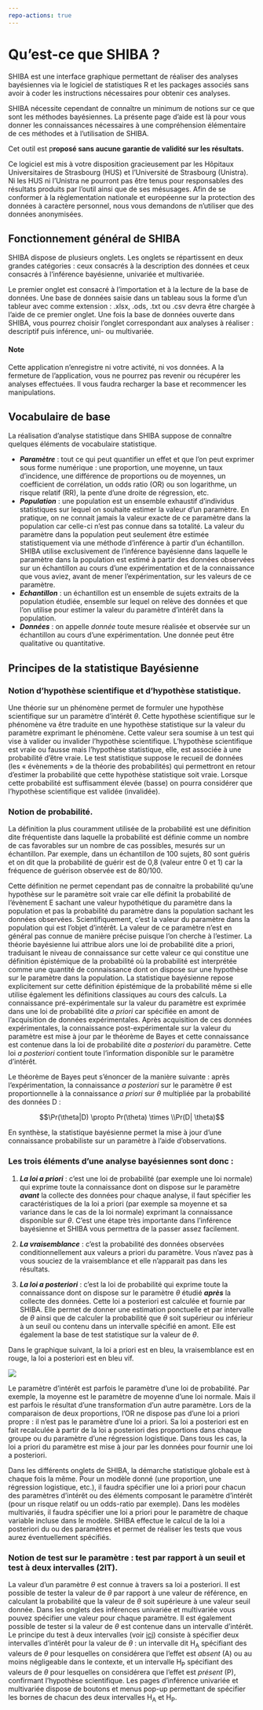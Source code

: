 ```yaml
---
repo-actions: true
---
```


# Qu'est-ce que SHIBA ?


SHIBA est une interface graphique permettant de réaliser des analyses bayésiennes via le logiciel de statistiques R et les packages associés sans avoir à coder les instructions nécessaires pour obtenir ces analyses.

SHIBA nécessite cependant de connaître un minimum de notions sur ce que sont les méthodes bayésiennes. La présente page d'aide est là pour vous donner les connaissances nécessaires à une compréhension élémentaire de ces méthodes et à l'utilisation de SHIBA.

Cet outil est p**roposé sans aucune garantie de validité sur les résultats.**

Ce logiciel est mis à votre disposition gracieusement par les Hôpitaux Universitaires de Strasbourg (HUS) et l'Université de Strasbourg (Unistra). Ni les HUS ni l'Unistra ne pourront pas être tenus pour responsables des résultats produits par l'outil ainsi que de ses mésusages. Afin de se conformer à la règlementation nationale et européenne sur la protection des données à caractère personnel, nous vous demandons de n'utiliser que des données anonymisées.

## Fonctionnement général de SHIBA

SHIBA dispose de plusieurs onglets. Les onglets se répartissent en deux grandes catégories : ceux consacrés à la description des données et ceux consacrés à l'inférence bayésienne, univariée et multivariée.

Le premier onglet est consacré à l'importation et à la lecture de la base de données. Une base de données saisie dans un tableau sous la forme d'un tableur avec comme extension : .xlsx, .ods, .txt ou .csv devra être chargée à l'aide de ce premier onglet. Une fois la base de données ouverte dans SHIBA, vous pourrez choisir l'onglet correspondant aux analyses à réaliser : descriptif puis inférence, uni- ou multivariée.



#### Note {-}

Cette application n'enregistre ni votre activité, ni vos données. A la fermeture de l'application, vous ne pourrez pas revenir ou récupérer les analyses effectuées. Il vous faudra recharger la base et recommencer les manipulations.

## Vocabulaire de base

La réalisation d'analyse statistique dans SHIBA suppose de connaître quelques éléments de vocabulaire statistique.

-   ***Paramètre*** : tout ce qui peut quantifier un effet et que l'on peut exprimer sous forme numérique : une proportion, une moyenne, un taux d'incidence, une différence de proportions ou de moyennes, un coefficient de corrélation, un odds ratio (OR) ou son logarithme, un risque relatif (RR), la pente d'une droite de régression, etc.
-   ***Population*** : une population est un ensemble exhaustif d'individus statistiques sur lequel on souhaite estimer la valeur d'un paramètre. En pratique, on ne connait jamais la valeur exacte de ce paramètre dans la population car celle-ci n'est pas connue dans sa totalité. La valeur du paramètre dans la population peut seulement être estimée statistiquement via une méthode d'inférence à partir d'un échantillon. SHIBA utilise exclusivement de l'inférence bayésienne dans laquelle le paramètre dans la population est estimé à partir des données observées sur un échantillon au cours d'une expérimentation et de la connaissance que vous aviez, avant de mener l'expérimentation, sur les valeurs de ce paramètre.
-   ***Echantillon*** : un échantillon est un ensemble de sujets extraits de la population étudiée, ensemble sur lequel on relève des données et que l'on utilise pour estimer la valeur du paramètre d'intérêt dans la population.
-   ***Données*** : on appelle *donnée* toute mesure réalisée et observée sur un échantillon au cours d'une expérimentation. Une donnée peut être qualitative ou quantitative.

## Principes de la statistique Bayésienne

### Notion d'hypothèse scientifique et d'hypothèse statistique.

Une théorie sur un phénomène permet de formuler une hypothèse scientifique sur un paramètre d'intérêt $\theta$. Cette hypothèse scientifique sur le phénomène va être traduite en une hypothèse statistique sur la valeur du paramètre exprimant le phénomène. Cette valeur sera soumise à un test qui vise à valider ou invalider l'hypothèse scientifique. L'hypothèse scientifique est vraie ou fausse mais l'hypothèse statistique, elle, est associée à une probabilité d'être vraie. Le test statistique suppose le recueil de données (les « évènements » de la théorie des probabilités) qui permettront en retour d'estimer la probabilité que cette hypothèse statistique soit vraie. Lorsque cette probabilité est suffisamment élevée (basse) on pourra considérer que l'hypothèse scientifique est validée (invalidée).

### Notion de probabilité.

La définition la plus couramment utilisée de la probabilité est une définition dite fréquentiste dans laquelle la probabilité est définie comme un nombre de cas favorables sur un nombre de cas possibles, mesurés sur un échantillon. Par exemple, dans un échantillon de 100 sujets, 80 sont guéris et on dit que la probabilité de guérir est de 0,8 (valeur entre 0 et 1) car la fréquence de guérison observée est de 80/100.

Cette définition ne permet cependant pas de connaitre la probabilité qu'une hypothèse sur le paramètre soit vraie car elle définit la probabilité de l'évènement E sachant une valeur hypothétique du paramètre dans la population et pas la probabilité du paramètre dans la population sachant les données observées. Scientifiquement, c'est la valeur du paramètre dans la population qui est l'objet d'intérêt. La valeur de ce paramètre n'est en général pas connue de manière précise puisque l'on cherche à l'estimer. La théorie bayésienne lui attribue alors une loi de probabilité dite a priori, traduisant le niveau de connaissance sur cette valeur ce qui constitue une définition épistémique de la probabilité où la probabilité est interprétée comme une quantité de connaissance dont on dispose sur une hypothèse sur le paramètre dans la population. La statistique bayésienne repose explicitement sur cette définition épistémique de la probabilité même si elle utilise également les définitions classiques au cours des calculs. La connaissance pré-expérimentale sur la valeur du paramètre est exprimée dans une loi de probabilité dite *a priori* car spécifiée en amont de l'acquisition de données expérimentales. Après acquisition de ces données expérimentales, la connaissance post-expérimentale sur la valeur du paramètre est mise à jour par le théorème de Bayes et cette connaissance est contenue dans la loi de probabilité dite *a posteriori* du paramètre. Cette loi *a posteriori* contient toute l'information disponible sur le paramètre d'intérêt.

Le théorème de Bayes peut s'énoncer de la manière suivante : après l'expérimentation, la connaissance *a posteriori* sur le paramètre $\theta$ est proportionnelle à la connaissance *a priori* sur $\theta$ multipliée par la probabilité des données D :

$$\Pr(\theta|D) \propto Pr(\theta) \times \\Pr(D| \theta)$$

En synthèse, la statistique bayésienne permet la mise à jour d'une connaissance probabiliste sur un paramètre à l'aide d'observations.

### Les trois éléments d'une analyse bayésiennes sont donc :

1.  ***La loi a priori*** : c'est une loi de probabilité (par exemple une loi normale) qui exprime toute la connaissance dont on dispose sur le paramètre ***avant*** la collecte des données  pour chaque analyse, il faut spécifier les caractéristiques de la loi a priori (par exemple sa moyenne et sa variance dans le cas de la loi normale) exprimant la connaissance disponible sur $\theta$. C'est une étape très importante dans l'inférence bayésienne et SHIBA vous permettra de la passer assez facilement.

2.  ***La vraisemblance*** : c'est la probabilité des données observées conditionnellement aux valeurs a priori du paramètre. Vous n'avez pas à vous souciez de la vraisemblance et elle n'apparait pas dans les résultats.

3.  ***La loi a posteriori*** : c'est la loi de probabilité qui exprime toute la connaissance dont on dispose sur le paramètre $\theta$ étudié ***après*** la collecte des données. Cette loi a posteriori est calculée et fournie par SHIBA. Elle permet de donner une estimation ponctuelle et par intervalle de $\theta$ ainsi que de calculer la probabilité que $\theta$ soit supérieur ou inférieur à un seuil ou contenu dans un intervalle spécifié en amont. Elle est également la base de test statistique sur la valeur de $\theta$.

Dans le graphique suivant, la loi a priori est en bleu, la vraisemblance est en rouge, la loi a posteriori est en bleu vif.

![](images/loi_post.png)

Le paramètre d'intérêt est parfois le paramètre d'une loi de probabilité. Par exemple, la moyenne est le paramètre de moyenne d'une loi normale. Mais il est parfois le résultat d'une transformation d'un autre paramètre. Lors de la comparaison de deux proportions, l'OR ne dispose pas d'une loi a priori propre : il n'est pas le paramètre d'une loi a priori. Sa loi a posteriori est en fait recalculée à partir de la loi a posteriori des proportions dans chaque groupe ou du paramètre d'une régression logistique. Dans tous les cas, la loi a priori du paramètre est mise à jour par les données pour fournir une loi a posteriori.

Dans les différents onglets de SHIBA, la démarche statistique globale est à chaque fois la même. Pour un modèle donné (une proportion, une régression logistique, etc.), il faudra spécifier une loi a priori pour chacun des paramètres d'intérêt ou des éléments composant le paramètre d'intérêt (pour un risque relatif ou un odds-ratio par exemple). Dans les modèles multivariés, il faudra spécifier une loi a priori pour le paramètre de chaque variable incluse dans le modèle. SHIBA effectue le calcul de la loi a posteriori du ou des paramètres et permet de réaliser les tests que vous aurez éventuellement spécifiés.

### Notion de test sur le paramètre : test par rapport à un seuil et test à deux intervalles (2IT).

La valeur d'un paramètre $\theta$ est connue à travers sa loi a posteriori. Il est possible de tester la valeur de $\theta$ par rapport à une valeur de référence, en calculant la probabilité que la valeur de $\theta$ soit supérieure à une valeur seuil donnée. Dans les onglets des inférences univariée et multivariée vous pouvez spécifier une valeur pour chaque paramètre. Il est également possible de tester si la valeur de $\theta$ est contenue dans un intervalle d'intérêt. Le principe du test à deux intervalles (voir [ici](https://arxiv.org/abs/2107.01271)) consiste à spécifier deux intervalles d'intérêt pour la valeur de $\theta$ : un intervalle dit H<sub>A</sub> spécifiant des valeurs de $\theta$ pour lesquelles on considérera que l'effet est *absent* (A) ou au moins négligeable dans le contexte, et un intervalle H<sub>P</sub> spécifiant des valeurs de $\theta$ pour lesquelles on considérera que l'effet est *présent* (P), confirmant l'hypothèse scientifique. Les pages d'inférence univariée et multivariée dispose de boutons et menus pop-up permettant de spécifier les bornes de chacun des deux intervalles H<sub>A</sub> et H<sub>P</sub>.

